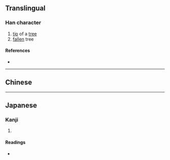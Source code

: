 {{character info/new}}
{{also|槙}}
==Translingual==

===Han character===
{{Han char|rn=75|rad=木|as=10|sn=14|four=|canj=DPBC|ids=⿰木眞}}

# [[tip]] of a [[tree]]
# [[fallen]] tree

====References====
* {{Han ref|kx=0545.270|dkj=15310|dj=0933.140|hdz=21266.090|uh=69C7|ud=27079}}

----

==Chinese==
{{zh-see|槙|v}}

----

==Japanese==

===Kanji===
{{ja-kanji|grade=|rs=木10}}

# {{defn|lang=ja|sort=木10}}

====Readings====
* {{ja-readings|on=[[てん]] (ten), [[しん]] (shin)|kun=[[こずえ]] (kozue), [[まき]] (maki)}}